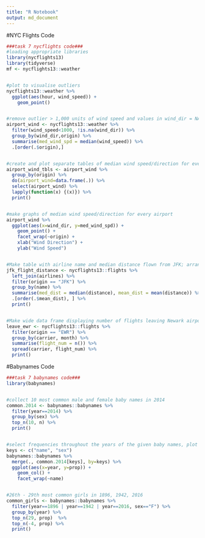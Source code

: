 ```yaml
---
title: "R Notebook"
output: md_document
---
```

#NYC Flights Code
```r
###task 7 nycflights code###
#loading appropriate libraries
library(nycflights13)
library(tidyverse)
mf <- nycflights13::weather


#plot to visualise outliers
nycflights13::weather %>%
  ggplot(aes(hour, wind_speed)) +
    geom_point()


#remove outlier > 1,000 units of wind speed and values in wind_dir = NA, summarise with median wind speed for each wind direction at each airport
airport_wind <- nycflights13::weather %>%
  filter(wind_speed<1000, !is.na(wind_dir)) %>%
  group_by(wind_dir,origin) %>%
  summarise(med_wind_spd = median(wind_speed)) %>%
  .[order(.$origin),]


#create and plot separate tables of median wind speed/direction for every airport
airport_wind_tbls <- airport_wind %>%
  group_by(origin) %>%
  do(airport_wind=data.frame(.)) %>%
  select(airport_wind) %>%
  lapply(function(x) {(x)}) %>%
  print()


#make graphs of median wind speed/direction for every airport
airport_wind %>%
  ggplot(aes(x=wind_dir, y=med_wind_spd)) +
    geom_point() +
    facet_wrap(~origin) +
    xlab("Wind Direction") +
    ylab("Wind Speed")


#Make table with airline name and median distance flown from JFK; arrange in order of decreasing mean flight distance
jfk_flight_distance <- nycflights13::flights %>%
  left_join(airlines) %>%
  filter(origin == "JFK") %>%
  group_by(name) %>%
  summarise(med_dist = median(distance), mean_dist = mean(distance)) %>%
  .[order(.$mean_dist), ] %>%
  print()


#Make wide data frame displaying number of flights leaving Newark airport each month from each airline
leave_ewr <- nycflights13::flights %>%
  filter(origin == "EWR") %>%
  group_by(carrier, month) %>%
  summarise(flight_num = n()) %>%
  spread(carrier, flight_num) %>%
  print()

```
#Babynames Code

```r
###task 7 babynames code###
library(babynames)


#collect 10 most common male and female baby names in 2014 
common.2014 <- babynames::babynames %>%
  filter(year==2014) %>%
  group_by(sex) %>%
  top_n(10, n) %>%
  print()


#select frequencies throughout the years of the given baby names, plot
keys <- c("name", "sex")
babynames::babynames %>%
  merge(., common.2014[keys], by=keys) %>%
  ggplot(aes(x=year, y=prop)) +
    geom_col() +
    facet_wrap(~name)


#26th - 29th most common girls in 1896, 1942, 2016
common_girls <- babynames::babynames %>%
  filter(year==1896 | year==1942 | year==2016, sex=="F") %>%
  group_by(year) %>%
  top_n(29, prop)  %>%
  top_n(-4, prop) %>%
  print()
```


